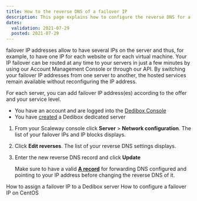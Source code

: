 ```yaml
---
title: How to the reverse DNS of a failover IP
description: This page explains how to configure the reverse DNS for a failover IP.
dates:
  validation: 2021-07-29
  posted: 2021-07-29
---
```


failover IP addresses allow to have several IPs on the server and thus, for example, to have one IP for each website or for each virtual machine.
Your IP failover can be routed at any time to your servers in just a few minutes by using our Account Management Console or through our API. By switching your failover IP addresses from one server to another, the hosted services remain available without reconfiguring the IP address.

For each server, you can add failover IP address(es) according to the offer and your service level. 

<Message type="requirement">

  - You have an account and are logged into the [Dedibox Console](https://console.online.net)
  - You have [created](/dedibox/dedicated-servers/how-to/order-a-server) a Dedibox dedicated server

</Message>

1. From your Scaleway console click **Server** > **Network configuration**. The list of your failover IPs and IP blocks displays. 

    <Lightbox src="scaleway_edit_reverse.png" alt="" />

2. Click **Edit reverses**. The list of your reverse DNS settings displays.

3. Enter the new reverse DNS record and click **Update**

    <Lightbox src="scaleway_update_reverse.png" alt="" />

    <Message type="tip">

    Make sure to have a valid **[A record](/dedibox-network/dns/concepts/#dns-record)** for forwarding DNS configured and pointing to your IP address before changing the reverse DNS of it. 

    </Message>

<Navigation title="See Also">
  <PreviousButton to="/dedibox-network/ip-failover/how-to/assign-failover-ip">How to assign a failover IP to a Dedibox server</PreviousButton>
  <NextButton to="/dedibox-network/ip-failover/how-to/configure-centos">How to configure a failover IP on CentOS</NextButton>
</Navigation>
